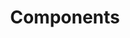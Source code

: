 ---
title: Components
description: Deep dive into the Components view.
banner:
  content: |
    This page is work in progress!
---